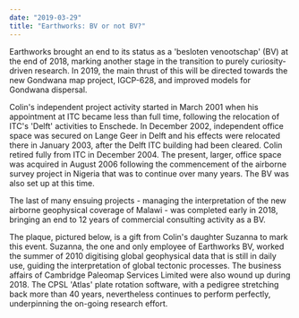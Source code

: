 ```yaml
---
date: "2019-03-29"
title: "Earthworks: BV or not BV?"
---
```


Earthworks brought an end to its status as a 'besloten venootschap' (BV) at the
end of 2018,  marking another stage in the transition to purely curiosity-driven
research. In 2019, the main  thrust of this will be directed towards the new
Gondwana map project, IGCP-628, and improved  models for Gondwana dispersal. 

Colin's independent project activity started in March 2001 when his appointment
at ITC became  less than full time, following the relocation of ITC's 'Delft'
activities to Enschede. In December  2002, independent office space was secured
on Lange Geer in Delft and his effects were relocated  there in January 2003,
after the Delft ITC building had been cleared. Colin retired fully from ITC in
December 2004. The present, larger, office space was acquired in August 2006
following the  commencement of the airborne survey project in Nigeria that was
to continue over many years. The BV was also set up at this time. 

The last of many ensuing projects - managing the interpretation of the new
airborne geophysical  coverage of Malawi - was completed early in 2018, bringing
an end to 12 years of commercial  consulting activity as a BV. 

The plaque, pictured below, is a gift from Colin's daughter Suzanna to mark this
event. Suzanna,  the one and only employee of Earthworks BV, worked the summer
of 2010 digitising global  geophysical data that is still in daily use, guiding
the interpretation of global tectonic processes. The business affairs of
Cambridge Paleomap Services Limited were also wound up during 2018. The CPSL
'Atlas' plate rotation software, with a pedigree stretching back more than 40
years,  nevertheless continues to perform perfectly, underpinning the on-going
research effort. 

<PublishDate />
